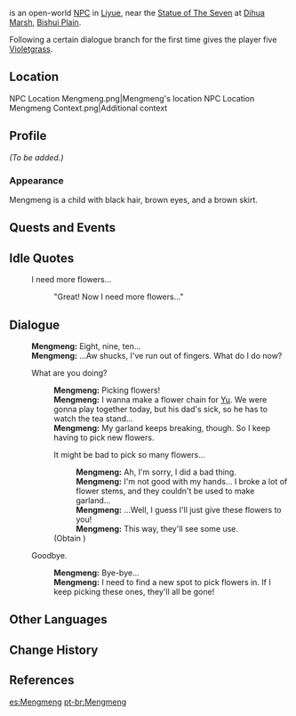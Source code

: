 {{Meta
<!-- REMOVE THIS TEMPLATE AFTER ADDING MISSING INFO -->
|missing_NPC_profile  = yes
}}
{{Character Infobox
|type             = Open-World NPC
|image            = NPC Mengmeng.png
|region           = Liyue
|location         = Liyue
|voiceKR          = {{w|ko:강시현|Kang Si-hyeon ({{ko|강시현}})}}<ref name="Kang Si-hyeon">Twitter: [https://twitter.com/kkangchoding/status/1346481762000543752 KR VA Self Announcement]</ref>
|dialoguereward   = {{Card|Violetgrass|5}}
}}
{{lang|'''Mengmeng'''|zh=蒙蒙|zh_rm=Méngméng}} is an open-world [[NPC]] in [[Liyue]], near the [[Statue of The Seven]] at [[Dihua Marsh]], [[Bishui Plain]].

Following a certain dialogue branch for the first time gives the player five [[Violetgrass]].

==Location==
<gallery>
NPC Location Mengmeng.png|Mengmeng's location
NPC Location Mengmeng Context.png|Additional context
</gallery>

==Profile==
<!-- detailed story/lore information goes here -->
''(To be added.)''

===Appearance===
Mengmeng is a child with black hair, brown eyes, and a brown skirt.

==Quests and Events==
{{Quests and Events}}

==Idle Quotes==
{{Dialogue Start}}
:{{DIcon|Idle}} I need more flowers...
::{{A|VO Mengmeng 01.ogg}} "Great! Now I need more flowers..."
{{Dialogue End}}

==Dialogue==
{{Dialogue Start}}
:'''Mengmeng:''' Eight, nine, ten...
:'''Mengmeng:''' ...Aw shucks, I've run out of fingers. What do I do now?
:{{DIcon}} What are you doing?
::'''Mengmeng:''' Picking flowers!
::'''Mengmeng:''' I wanna make a flower chain for [[Yu]]. We were gonna play together today, but his dad's sick, so he has to watch the tea stand...
::'''Mengmeng:''' My garland keeps breaking, though. So I keep having to pick new flowers.
::{{DIcon|Reward}} It might be bad to pick so many flowers...
:::'''Mengmeng:''' Ah, I'm sorry, I did a bad thing.
:::'''Mengmeng:''' I'm not good with my hands... I broke a lot of flower stems, and they couldn't be used to make garland...
:::'''Mengmeng:''' ...Well, I guess I'll just give these flowers to you!
:::'''Mengmeng:''' This way, they'll see some use.
::;(Obtain {{Item|Violetgrass|20|x=5}})
:{{DIcon}} Goodbye.
::'''Mengmeng:''' Bye-bye...
::'''Mengmeng:''' I need to find a new spot to pick flowers in. If I keep picking these ones, they'll all be gone!
{{Dialogue End}}

==Other Languages==
{{Other Languages
|default_hidden = 1
|en      = Mengmeng
|zhs     = 蒙蒙
|zhs_rm  = Méngméng
|zht     = 蒙蒙
|zht_rm  = Méngméng
|ja      = モンモン
|ja_rm   = Monmon
|ko      = 몽몽
|es      = Mengmeng
|fr      = Mengmeng
|ru      = Мэн Мэн
|th      = Mengmeng
|vi      = Mengmeng
|de      = Mengmeng
|id      = Mengmeng
|pt      = Mengmeng
|tr      = Mengmeng
|it      = Mengmeng
}}

==Change History==
{{Change History|1.0}}

==References==
{{Reflist}}

[[es:Mengmeng]]
[[pt-br:Mengmeng]]